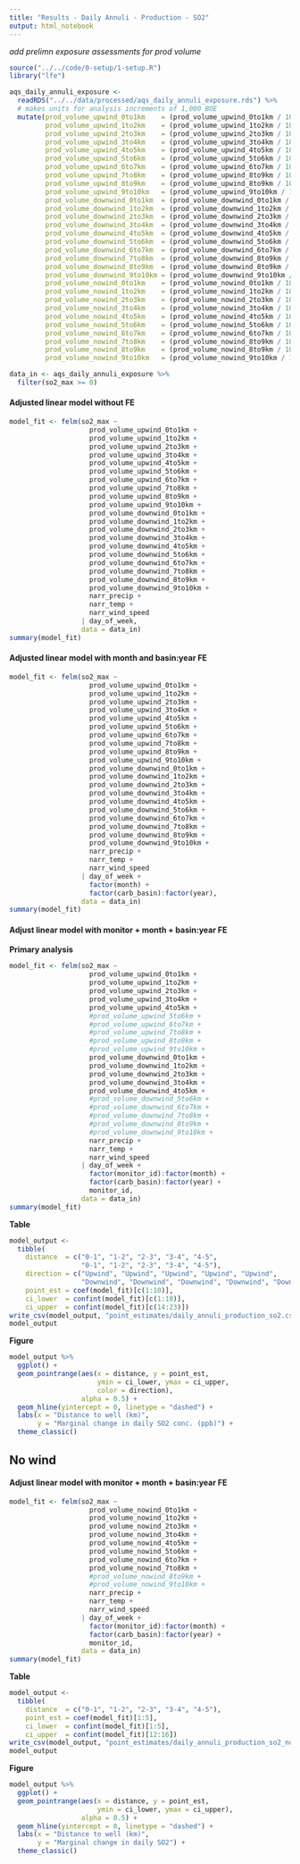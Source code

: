 ```yaml
---
title: "Results - Daily Annuli - Production - SO2"
output: html_notebook
---
```


*add prelimn exposure assessments for prod volume*

```r
source("../../code/0-setup/1-setup.R")
library("lfe")
```

```r
aqs_daily_annuli_exposure <- 
  readRDS("../../data/processed/aqs_daily_annuli_exposure.rds") %>%
  # makes units for analysis increments of 1,000 BOE
  mutate(prod_volume_upwind_0to1km    = (prod_volume_upwind_0to1km / 1000),
         prod_volume_upwind_1to2km    = (prod_volume_upwind_1to2km / 1000),
         prod_volume_upwind_2to3km    = (prod_volume_upwind_2to3km / 1000),
         prod_volume_upwind_3to4km    = (prod_volume_upwind_3to4km / 1000),
         prod_volume_upwind_4to5km    = (prod_volume_upwind_4to5km / 1000),
         prod_volume_upwind_5to6km    = (prod_volume_upwind_5to6km / 1000),
         prod_volume_upwind_6to7km    = (prod_volume_upwind_6to7km / 1000),
         prod_volume_upwind_7to8km    = (prod_volume_upwind_8to9km / 1000),
         prod_volume_upwind_8to9km    = (prod_volume_upwind_8to9km / 1000),
         prod_volume_upwind_9to10km   = (prod_volume_upwind_9to10km / 1000),
         prod_volume_downwind_0to1km  = (prod_volume_downwind_0to1km / 1000),
         prod_volume_downwind_1to2km  = (prod_volume_downwind_1to2km / 1000),
         prod_volume_downwind_2to3km  = (prod_volume_downwind_2to3km / 1000),
         prod_volume_downwind_3to4km  = (prod_volume_downwind_3to4km / 1000),
         prod_volume_downwind_4to5km  = (prod_volume_downwind_4to5km / 1000),
         prod_volume_downwind_5to6km  = (prod_volume_downwind_5to6km / 1000),
         prod_volume_downwind_6to7km  = (prod_volume_downwind_6to7km / 1000),
         prod_volume_downwind_7to8km  = (prod_volume_downwind_8to9km / 1000),
         prod_volume_downwind_8to9km  = (prod_volume_downwind_8to9km / 1000),
         prod_volume_downwind_9to10km = (prod_volume_downwind_9to10km / 1000),
         prod_volume_nowind_0to1km    = (prod_volume_nowind_0to1km / 1000),
         prod_volume_nowind_1to2km    = (prod_volume_nowind_1to2km / 1000),
         prod_volume_nowind_2to3km    = (prod_volume_nowind_2to3km / 1000),
         prod_volume_nowind_3to4km    = (prod_volume_nowind_3to4km / 1000),
         prod_volume_nowind_4to5km    = (prod_volume_nowind_4to5km / 1000),
         prod_volume_nowind_5to6km    = (prod_volume_nowind_5to6km / 1000),
         prod_volume_nowind_6to7km    = (prod_volume_nowind_6to7km / 1000),
         prod_volume_nowind_7to8km    = (prod_volume_nowind_8to9km / 1000),
         prod_volume_nowind_8to9km    = (prod_volume_nowind_8to9km / 1000),
         prod_volume_nowind_9to10km   = (prod_volume_nowind_9to10km / 1000))
```

```r
data_in <- aqs_daily_annuli_exposure %>%
  filter(so2_max >= 0)
```

#### Adjusted linear model without FE

```r
model_fit <- felm(so2_max ~ 
                    prod_volume_upwind_0to1km +
                    prod_volume_upwind_1to2km +
                    prod_volume_upwind_2to3km +
                    prod_volume_upwind_3to4km +
                    prod_volume_upwind_4to5km +
                    prod_volume_upwind_5to6km +
                    prod_volume_upwind_6to7km +
                    prod_volume_upwind_7to8km +
                    prod_volume_upwind_8to9km +
                    prod_volume_upwind_9to10km +
                    prod_volume_downwind_0to1km +
                    prod_volume_downwind_1to2km +
                    prod_volume_downwind_2to3km +
                    prod_volume_downwind_3to4km +
                    prod_volume_downwind_4to5km +
                    prod_volume_downwind_5to6km +
                    prod_volume_downwind_6to7km +
                    prod_volume_downwind_7to8km +
                    prod_volume_downwind_8to9km +
                    prod_volume_downwind_9to10km +
                    narr_precip + 
                    narr_temp +
                    narr_wind_speed
                  | day_of_week,
                  data = data_in)
summary(model_fit)
```

#### Adjusted linear model with month and basin:year FE

```r
model_fit <- felm(so2_max ~ 
                    prod_volume_upwind_0to1km +
                    prod_volume_upwind_1to2km +
                    prod_volume_upwind_2to3km +
                    prod_volume_upwind_3to4km +
                    prod_volume_upwind_4to5km +
                    prod_volume_upwind_5to6km +
                    prod_volume_upwind_6to7km +
                    prod_volume_upwind_7to8km +
                    prod_volume_upwind_8to9km +
                    prod_volume_upwind_9to10km +
                    prod_volume_downwind_0to1km +
                    prod_volume_downwind_1to2km +
                    prod_volume_downwind_2to3km +
                    prod_volume_downwind_3to4km +
                    prod_volume_downwind_4to5km +
                    prod_volume_downwind_5to6km +
                    prod_volume_downwind_6to7km +
                    prod_volume_downwind_7to8km +
                    prod_volume_downwind_8to9km +
                    prod_volume_downwind_9to10km +
                    narr_precip + 
                    narr_temp +
                    narr_wind_speed
                  | day_of_week + 
                    factor(month) +
                    factor(carb_basin):factor(year),
                  data = data_in)
summary(model_fit)
```


#### Adjust linear model with monitor + month + basin:year FE

**Primary analysis**

```r
model_fit <- felm(so2_max ~ 
                    prod_volume_upwind_0to1km +
                    prod_volume_upwind_1to2km +
                    prod_volume_upwind_2to3km +
                    prod_volume_upwind_3to4km +
                    prod_volume_upwind_4to5km +
                    #prod_volume_upwind_5to6km +
                    #prod_volume_upwind_6to7km +
                    #prod_volume_upwind_7to8km +
                    #prod_volume_upwind_8to9km +
                    #prod_volume_upwind_9to10km +
                    prod_volume_downwind_0to1km +
                    prod_volume_downwind_1to2km +
                    prod_volume_downwind_2to3km +
                    prod_volume_downwind_3to4km +
                    prod_volume_downwind_4to5km +
                    #prod_volume_downwind_5to6km +
                    #prod_volume_downwind_6to7km +
                    #prod_volume_downwind_7to8km +
                    #prod_volume_downwind_8to9km +
                    #prod_volume_downwind_9to10km +
                    narr_precip + 
                    narr_temp +
                    narr_wind_speed
                  | day_of_week + 
                    factor(monitor_id):factor(month) +
                    factor(carb_basin):factor(year) +
                    monitor_id,
                  data = data_in)
summary(model_fit)
```

**Table**

```r
model_output <-
  tibble(
    distance  = c("0-1", "1-2", "2-3", "3-4", "4-5",
                  "0-1", "1-2", "2-3", "3-4", "4-5"),
    direction = c("Upwind", "Upwind", "Upwind", "Upwind", "Upwind",
                  "Downwind", "Downwind", "Downwind", "Downwind", "Downwind"),
    point_est = coef(model_fit)[c(1:10)],
    ci_lower  = confint(model_fit)[c(1:10)],
    ci_upper  = confint(model_fit)[c(14:23)])
write_csv(model_output, "point_estimates/daily_annuli_production_so2.csv")
model_output
```

**Figure**

```r
model_output %>%
  ggplot() + 
  geom_pointrange(aes(x = distance, y = point_est, 
                      ymin = ci_lower, ymax = ci_upper,
                      color = direction),
                  alpha = 0.5) + 
  geom_hline(yintercept = 0, linetype = "dashed") +
  labs(x = "Distance to well (km)", 
       y = "Marginal change in daily SO2 conc. (ppb)") +
  theme_classic()
```


## No wind

#### Adjust linear model with monitor + month + basin:year FE

```r
model_fit <- felm(so2_max ~ 
                    prod_volume_nowind_0to1km +
                    prod_volume_nowind_1to2km +
                    prod_volume_nowind_2to3km +
                    prod_volume_nowind_3to4km +
                    prod_volume_nowind_4to5km +
                    prod_volume_nowind_5to6km +
                    prod_volume_nowind_6to7km +
                    prod_volume_nowind_7to8km +
                    #prod_volume_nowind_8to9km +
                    #prod_volume_nowind_9to10km +
                    narr_precip + 
                    narr_temp +
                    narr_wind_speed
                  | day_of_week + 
                    factor(monitor_id):factor(month) +
                    factor(carb_basin):factor(year) +
                    monitor_id,
                  data = data_in)
summary(model_fit)
```

**Table**

```r
model_output <-
  tibble(
    distance  = c("0-1", "1-2", "2-3", "3-4", "4-5"),
    point_est = coef(model_fit)[1:5],
    ci_lower  = confint(model_fit)[1:5],
    ci_upper  = confint(model_fit)[12:16])
write_csv(model_output, "point_estimates/daily_annuli_production_so2_nowind.csv")
model_output
```

**Figure**

```r
model_output %>%
  ggplot() + 
  geom_pointrange(aes(x = distance, y = point_est, 
                      ymin = ci_lower, ymax = ci_upper),
                  alpha = 0.5) + 
  geom_hline(yintercept = 0, linetype = "dashed") +
  labs(x = "Distance to well (km)", 
       y = "Marginal change in daily SO2") +
  theme_classic()
```
